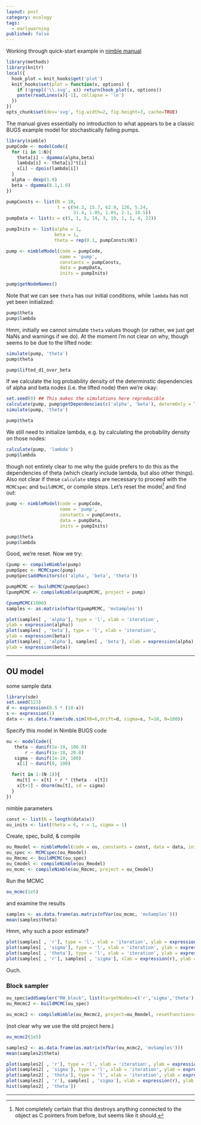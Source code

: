 ```yaml
---
layout: post
category: ecology
tags:
  - earlywarning
published: false
---
```



Working through quick-start example in [nimble manual](http://r-nimble.org/manuals/NimbleUserManual.pdf)

```r
library(methods)
library(knitr)
local({
  hook_plot = knit_hooks$get('plot')
  knit_hooks$set(plot = function(x, options) {
    if (!grepl('\\.svg', x)) return(hook_plot(x, options))
    paste(readLines(x)[-1], collapse = '\n')
  })
})
opts_chunk$set(dev='svg', fig.width=2, fig.height=3, cache=TRUE)
```


The manual gives essentially no introduction to what appears to be a classic BUGS example model for stochastically failing pumps.  

```r
library(nimble)
pumpCode <- modelCode({
  for (i in 1:N){
    theta[i] ~ dgamma(alpha,beta)
    lambda[i] <- theta[i]*t[i]
    x[i] ~ dpois(lambda[i])
  }
  alpha ~ dexp(1.0)
  beta ~ dgamma(0.1,1.0)
})
```

```r
pumpConsts <- list(N = 10, 
                   t = c(94.3, 15.7, 62.9, 126, 5.24,
                         31.4, 1.05, 1.05, 2.1, 10.5))
pumpData <- list(x = c(5, 1, 5, 14, 3, 19, 1, 1, 4, 22))
```

```r
pumpInits <- list(alpha = 1, 
                  beta = 1,
                  theta = rep(0.1, pumpConsts$N))
```


```r
pump <- nimbleModel(code = pumpCode, 
                    name = 'pump', 
                    constants = pumpConsts,
                    data = pumpData, 
                    inits = pumpInits)

pump$getNodeNames()

```

Note that we can see `theta` has our initial conditions, while `lambda` has not yet been initialized:

```r
pump$theta
pump$lambda
```

Hmm, initially we cannot simulate `theta` values though (or rather, we just get NaNs and warnings if we do). At the moment I'm not clear on why, though seems to be due to the lifted node:

```r
simulate(pump, 'theta')
pump$theta
```

```r
pump$lifted_d1_over_beta
```



If we calculate the log probability density of the determinstic dependencies of alpha and beta nodes (i.e. the lifted node) then we're okay: 

```r
set.seed(0) ## This makes the simulations here reproducible
calculate(pump, pump$getDependencies(c('alpha', 'beta'), determOnly = TRUE))
simulate(pump, 'theta')
```

```r
pump$theta
```

We still need to initialize lambda, e.g. by calculating the probability density on those nodes:

```r
calculate(pump, 'lambda')
pump$lambda
```

though not entirely clear to me why the guide prefers to do this as the dependencies of theta (which clearly include lambda, but also other things).  Also not clear if these `calculate` steps are necessary to proceed with the `MCMCspec` and `buildMCMC`, or compile steps.  Let's reset the model[^1] and find out:

[^1]: Not completely certain that this destroys anything connected to the object as C pointers from before, but seems like it should. 

```r
pump <- nimbleModel(code = pumpCode, 
                    name = 'pump', 
                    constants = pumpConsts,
                    data = pumpData, 
                    inits = pumpInits)

pump$theta
pump$lambda

```


Good, we're reset. Now we try:

```r
Cpump <- compileNimble(pump)
pumpSpec <- MCMCspec(pump)
pumpSpec$addMonitors(c('alpha', 'beta', 'theta'))
```


```r
pumpMCMC <- buildMCMC(pumpSpec)
CpumpMCMC <- compileNimble(pumpMCMC, project = pump)
```

```r
CpumpMCMC(1000)
samples <- as.matrix(nfVar(CpumpMCMC, 'mvSamples'))
```

```r
plot(samples[ , 'alpha'], type = 'l', xlab = 'iteration',
ylab = expression(alpha))
plot(samples[ , 'beta'], type = 'l', xlab = 'iteration',
ylab = expression(beta))
plot(samples[ , 'alpha'], samples[ , 'beta'], xlab = expression(alpha),
ylab = expression(beta))
```


----------------



## OU model ##

some sample data

```r
library(sde)
set.seed(123)
d <- expression(0.5 * (10-x))
s <- expression(1) 
data <- as.data.frame(sde.sim(X0=6,drift=d, sigma=s, T=10, N=100))
```


Specify this model in Nimble BUGS code 

```r
ou <- modelCode({
   theta ~ dunif(1e-10, 100.0)
       r ~ dunif(1e-10, 20.0)
   sigma ~ dunif(1e-10, 100)
    x[1] ~ dunif(0, 100)

  for(t in 1:(N-1)){
    mu[t] <- x[t] + r * (theta - x[t]) 
    x[t+1] ~ dnorm(mu[t], sd = sigma) 
  }
})
```


nimble parameters

```r
const <- list(N = length(data$x))
ou_inits <- list(theta = 6, r = 1, sigma = 1)
```

Create, spec, build, & compile

```r
ou_Rmodel <- nimbleModel(code = ou, constants = const, data = data, inits = ou_inits)
ou_spec <- MCMCspec(ou_Rmodel)
ou_Rmcmc <- buildMCMC(ou_spec)
ou_Cmodel <- compileNimble(ou_Rmodel)
ou_mcmc <- compileNimble(ou_Rmcmc, project = ou_Cmodel)
```
Run the MCMC

```r
ou_mcmc(1e5)
```

and examine the results

```r
samples <- as.data.frame(as.matrix(nfVar(ou_mcmc, 'mvSamples')))
mean(samples$theta)
```

Hmm, why such a poor estimate?

```r
plot(samples[ , 'r'], type = 'l', xlab = 'iteration', ylab = expression(r))
plot(samples[ , 'sigma'], type = 'l', xlab = 'iteration', ylab = expression(sigma))
plot(samples[ , 'theta'], type = 'l', xlab = 'iteration', ylab = expression(theta))
plot(samples[ , 'r'], samples[ , 'sigma'], xlab = expression(r), ylab = expression(simga))
```

Ouch.  

### Block sampler ###

```r
ou_spec$addSampler("RW_block", list(targetNodes=c('r','sigma','theta'), adaptInterval=100))
ou_Rmcmc2 <- buildMCMC(ou_spec)
```


```r
ou_mcmc2 <- compileNimble(ou_Rmcmc2, project=ou_Rmodel, resetFunctions=TRUE)
```

(not clear why we use the old project here.)  


```r
ou_mcmc2(1e5)
```

```r
samples2 <- as.data.frame(as.matrix(nfVar(ou_mcmc2, 'mvSamples')))
mean(samples2$theta)
```


```r
plot(samples2[ , 'r'], type = 'l', xlab = 'iteration', ylab = expression(r))
plot(samples2[ , 'sigma'], type = 'l', xlab = 'iteration', ylab = expression(sigma))
plot(samples2[ , 'theta'], type = 'l', xlab = 'iteration', ylab = expression(theta))
plot(samples2[ , 'r'], samples[ , 'sigma'], xlab = expression(r), ylab = expression(simga))
hist(samples2[ , 'theta'])
```


--------------


